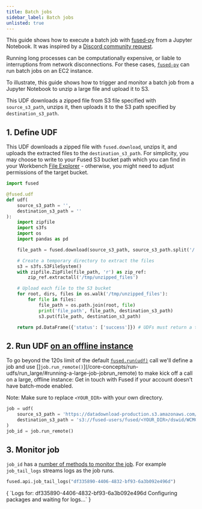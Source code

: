 ```yaml
---
title: Batch jobs
sidebar_label: Batch jobs
unlisted: true
---
```



This guide shows how to execute a batch job with [fused-py](/python-sdk/) from a Jupyter Notebook. It was inspired by a [Discord community request](https://discord.com/channels/1199097729243152434/1267578417411526788/1267578417411526788).


Running long processes can be computationally expensive, or liable to interruptions from network disconnections. For these cases, [`fused-py`](/python-sdk/) can run batch jobs on an EC2 instance.

To illustrate, this guide shows how to trigger and monitor a batch job from a Jupyter Notebook to unzip a large file and upload it to S3.

This UDF downloads a zipped file from S3 file specified with `source_s3_path`, unzips it, then uploads it to the S3 path specified by `destination_s3_path`.

## 1. Define UDF

This UDF downloads a zipped file with `fused.download`, unzips it, and uploads the extracted files to the `destination_s3_path`. For simplicity, you may choose to write to your Fused S3 bucket path which you can find in your Workbench [File Explorer](/workbench/file-explorer/) - otherwise, you might need to adjust permissions of the target bucket.

```python showLineNumbers
import fused

@fused.udf
def udf(
    source_s3_path = '',
    destination_s3_path = ''
):
    import zipfile
    import s3fs
    import os
    import pandas as pd

    file_path = fused.download(source_s3_path, source_s3_path.split('/')[-1])

    # Create a temporary directory to extract the files
    s3 = s3fs.S3FileSystem()
    with zipfile.ZipFile(file_path, 'r') as zip_ref:
        zip_ref.extractall('/tmp/unzipped_files')

    # Upload each file to the S3 bucket
    for root, dirs, files in os.walk('/tmp/unzipped_files'):
        for file in files:
            file_path = os.path.join(root, file)
            print('file_path', file_path, destination_s3_path)
            s3.put(file_path, destination_s3_path)

    return pd.DataFrame({'status': ['success']}) # UDFs must return a table or raster

```

## 2. Run UDF [on an offline instance](/core-concepts/run-udfs/run_large/)

To go beyond the 120s limit of the default [`fused.run(udf)`](/core-concepts/run-udfs/run-small-udfs/#fusedrun) call we'll define a job and use []`job.run_remote()`](/core-concepts/run-udfs/run_large/#running-a-large-job-jobrun_remote) to make kick off a call on a large, offline instance:
Get in touch with Fused if your account doesn't have batch-mode enabled.

Note: Make sure to replace `<YOUR_DIR>` with your own directory.

```python showLineNumbers
job = udf(
    source_s3_path = 'https://datadownload-production.s3.amazonaws.com/WCMC_carbon_tonnes_per_ha.zip', 
    destination_s3_path = 's3://fused-users/fused/<YOUR_DIR>/dswid/WCMC_carbon_tonnes_per_ha_10gb/'
)
job_id = job.run_remote()
```

## 3. Monitor job

`job_id` has a [number of methods to monitor the job](/core-concepts/run-udfs/run_large/#accessing-job-logs). For example `job_tail_logs` streams logs as the job runs.

```python showLineNumbers
fused.api.job_tail_logs("df335890-4406-4832-bf93-6a3b092e496d")
```

<CellOutput>
{
  `Logs for: df335890-4406-4832-bf93-6a3b092e496d
Configuring packages and waiting for logs...`
}
</CellOutput>
